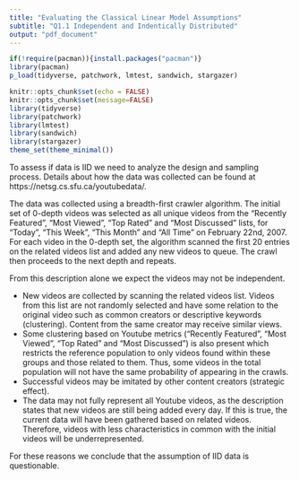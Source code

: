 ```yaml
---
title: "Evaluating the Classical Linear Model Assumptions"
subtitle: "Q1.1 Independent and Indentically Distributed"
output: "pdf_document"
---
```

```r
if(!require(pacman)){install.packages("pacman")}
library(pacman)
p_load(tidyverse, patchwork, lmtest, sandwich, stargazer)


```

```r

knitr::opts_chunk$set(echo = FALSE)
knitr::opts_chunk$set(message=FALSE)
library(tidyverse)
library(patchwork)
library(lmtest)
library(sandwich)
library(stargazer)
theme_set(theme_minimal())

```

To assess if data is IID we need to analyze the design and sampling process. Details about how the data was collected can be found at https://netsg.cs.sfu.ca/youtubedata/. 

The data was collected using a breadth-first crawler algorithm. The initial set of 0-depth videos was selected as all unique videos from the "Recently Featured", "Most Viewed", "Top Rated" and "Most Discussed" lists, for "Today", "This Week", "This Month" and "All Time" on February 22nd, 2007. For each video in the 0-depth set, the algorithm scanned the first 20 entries on the related videos list and added any new videos to queue. The crawl then proceeds to the next depth and repeats.

From this description alone we expect the videos may not be independent.

* New videos are collected by scanning the related videos list. Videos from this list are not randomly selected and have some relation to the original video such as common creators or descriptive keywords (clustering). Content from the same creator may receive similar views.
* Some clustering based on Youtube metrics ("Recently Featured", "Most Viewed", "Top Rated" and "Most Discussed") is also present which restricts the reference population to only videos found within these groups and those related to them. Thus, some videos in the total population will not have the same probability of appearing in the crawls.
* Successful videos may be imitated by other content creators (strategic effect).
* The data may not fully represent all Youtube videos, as the description states that new videos are still being added every day. If this is true, the current data will have been gathered based on related videos. Therefore, videos with less characteristics in common with the initial videos will be underrepresented.

For these reasons we conclude that the assumption of IID data is questionable.

